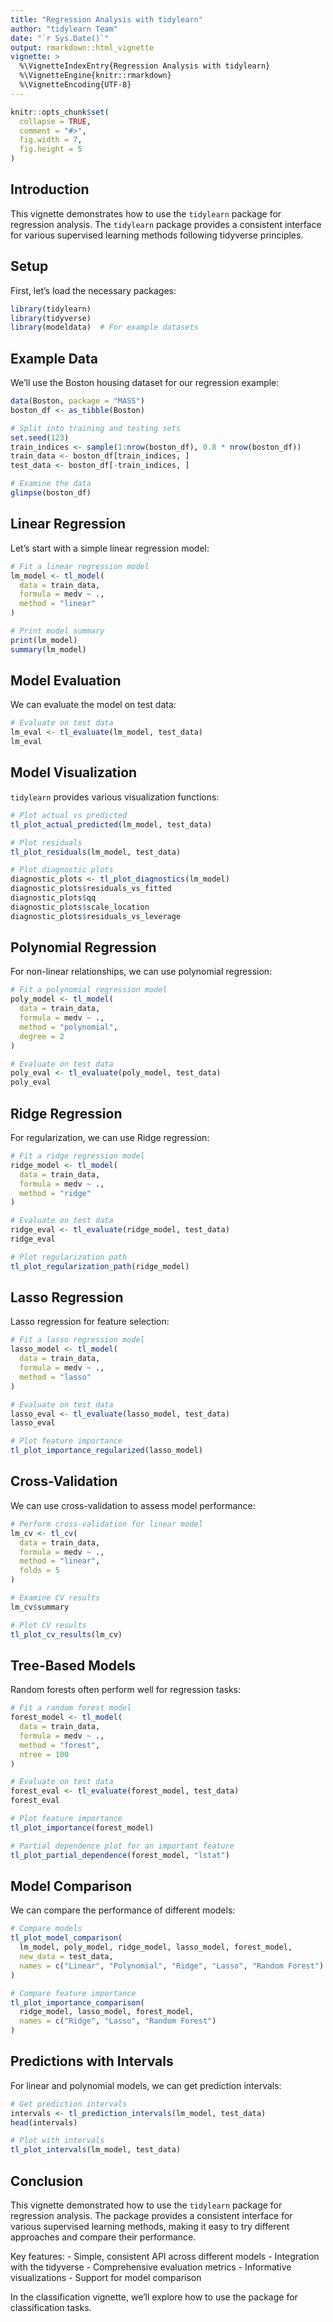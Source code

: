 ```yaml
---
title: "Regression Analysis with tidylearn"
author: "tidylearn Team"
date: "`r Sys.Date()`"
output: rmarkdown::html_vignette
vignette: >
  %\VignetteIndexEntry{Regression Analysis with tidylearn}
  %\VignetteEngine{knitr::rmarkdown}
  %\VignetteEncoding{UTF-8}
---
```


```r
knitr::opts_chunk$set(
  collapse = TRUE,
  comment = "#>",
  fig.width = 7,
  fig.height = 5
)
```

## Introduction

This vignette demonstrates how to use the `tidylearn` package for regression analysis. The `tidylearn` package provides a consistent interface for various supervised learning methods following tidyverse principles.

## Setup

First, let's load the necessary packages:

```r
library(tidylearn)
library(tidyverse)
library(modeldata)  # For example datasets
```

## Example Data

We'll use the Boston housing dataset for our regression example:

```r
data(Boston, package = "MASS")
boston_df <- as_tibble(Boston)

# Split into training and testing sets
set.seed(123)
train_indices <- sample(1:nrow(boston_df), 0.8 * nrow(boston_df))
train_data <- boston_df[train_indices, ]
test_data <- boston_df[-train_indices, ]

# Examine the data
glimpse(boston_df)
```

## Linear Regression

Let's start with a simple linear regression model:

```r
# Fit a linear regression model
lm_model <- tl_model(
  data = train_data,
  formula = medv ~ .,
  method = "linear"
)

# Print model summary
print(lm_model)
summary(lm_model)
```

## Model Evaluation

We can evaluate the model on test data:

```r
# Evaluate on test data
lm_eval <- tl_evaluate(lm_model, test_data)
lm_eval
```

## Model Visualization

`tidylearn` provides various visualization functions:

```r
# Plot actual vs predicted
tl_plot_actual_predicted(lm_model, test_data)

# Plot residuals
tl_plot_residuals(lm_model, test_data)

# Plot diagnostic plots
diagnostic_plots <- tl_plot_diagnostics(lm_model)
diagnostic_plots$residuals_vs_fitted
diagnostic_plots$qq
diagnostic_plots$scale_location
diagnostic_plots$residuals_vs_leverage
```

## Polynomial Regression

For non-linear relationships, we can use polynomial regression:

```r
# Fit a polynomial regression model
poly_model <- tl_model(
  data = train_data,
  formula = medv ~ .,
  method = "polynomial",
  degree = 2
)

# Evaluate on test data
poly_eval <- tl_evaluate(poly_model, test_data)
poly_eval
```

## Ridge Regression

For regularization, we can use Ridge regression:

```r
# Fit a ridge regression model
ridge_model <- tl_model(
  data = train_data,
  formula = medv ~ .,
  method = "ridge"
)

# Evaluate on test data
ridge_eval <- tl_evaluate(ridge_model, test_data)
ridge_eval

# Plot regularization path
tl_plot_regularization_path(ridge_model)
```

## Lasso Regression

Lasso regression for feature selection:

```r
# Fit a lasso regression model
lasso_model <- tl_model(
  data = train_data,
  formula = medv ~ .,
  method = "lasso"
)

# Evaluate on test data
lasso_eval <- tl_evaluate(lasso_model, test_data)
lasso_eval

# Plot feature importance
tl_plot_importance_regularized(lasso_model)
```

## Cross-Validation

We can use cross-validation to assess model performance:

```r
# Perform cross-validation for linear model
lm_cv <- tl_cv(
  data = train_data,
  formula = medv ~ .,
  method = "linear",
  folds = 5
)

# Examine CV results
lm_cv$summary

# Plot CV results
tl_plot_cv_results(lm_cv)
```

## Tree-Based Models

Random forests often perform well for regression tasks:

```r
# Fit a random forest model
forest_model <- tl_model(
  data = train_data,
  formula = medv ~ .,
  method = "forest",
  ntree = 100
)

# Evaluate on test data
forest_eval <- tl_evaluate(forest_model, test_data)
forest_eval

# Plot feature importance
tl_plot_importance(forest_model)

# Partial dependence plot for an important feature
tl_plot_partial_dependence(forest_model, "lstat")
```

## Model Comparison

We can compare the performance of different models:

```r
# Compare models
tl_plot_model_comparison(
  lm_model, poly_model, ridge_model, lasso_model, forest_model,
  new_data = test_data,
  names = c("Linear", "Polynomial", "Ridge", "Lasso", "Random Forest")
)

# Compare feature importance
tl_plot_importance_comparison(
  ridge_model, lasso_model, forest_model,
  names = c("Ridge", "Lasso", "Random Forest")
)
```

## Predictions with Intervals

For linear and polynomial models, we can get prediction intervals:

```r
# Get prediction intervals
intervals <- tl_prediction_intervals(lm_model, test_data)
head(intervals)

# Plot with intervals
tl_plot_intervals(lm_model, test_data)
```

## Conclusion

This vignette demonstrated how to use the `tidylearn` package for regression analysis. The package provides a consistent interface for various supervised learning methods, making it easy to try different approaches and compare their performance.

Key features:
- Simple, consistent API across different models
- Integration with the tidyverse
- Comprehensive evaluation metrics
- Informative visualizations
- Support for model comparison

In the classification vignette, we'll explore how to use the package for classification tasks.
